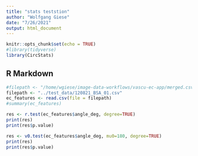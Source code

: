 ```yaml
---
title: "stats teststion"
author: "Wolfgang Giese"
date: "7/26/2021"
output: html_document
---
```


```r
knitr::opts_chunk$set(echo = TRUE)
#library(tidyverse)
library(CircStats)
```

## R Markdown

```r
#filepath <- "/home/wgiese/image-data-workflows/vascu-ec-app/merged.csv"
filepath <- "../test_data/120821_BSA_01.csv"
ec_features <- read.csv(file = filepath)
#summary(ec_features)
```

```r
res <- r.test(ec_features$angle_deg, degree=TRUE) 
print(res)
print(res$p.value)

```

```r
res <- v0.test(ec_features$angle_deg, mu0=180, degree=TRUE) 
print(res)
print(res$p.value)

```


